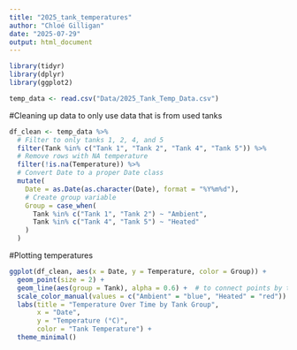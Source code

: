 ```yaml
---
title: "2025_tank_temperatures"
author: "Chloé Gilligan"
date: "2025-07-29"
output: html_document
---
```


```r
library(tidyr)
library(dplyr)
library(ggplot2)

```


```r
temp_data <- read.csv("Data/2025_Tank_Temp_Data.csv")
```

#Cleaning up data to only use data that is from used tanks
```r
df_clean <- temp_data %>%
  # Filter to only tanks 1, 2, 4, and 5
  filter(Tank %in% c("Tank 1", "Tank 2", "Tank 4", "Tank 5")) %>%
  # Remove rows with NA temperature
  filter(!is.na(Temperature)) %>%
  # Convert Date to a proper Date class
  mutate(
    Date = as.Date(as.character(Date), format = "%Y%m%d"),
    # Create group variable
    Group = case_when(
      Tank %in% c("Tank 1", "Tank 2") ~ "Ambient",
      Tank %in% c("Tank 4", "Tank 5") ~ "Heated"
    )
  )
```

#Plotting temperatures
```r
ggplot(df_clean, aes(x = Date, y = Temperature, color = Group)) +
  geom_point(size = 2) +
  geom_line(aes(group = Tank), alpha = 0.6) +  # to connect points by tank over time
  scale_color_manual(values = c("Ambient" = "blue", "Heated" = "red")) +
  labs(title = "Temperature Over Time by Tank Group",
       x = "Date",
       y = "Temperature (°C)",
       color = "Tank Temperature") +
  theme_minimal()
```

